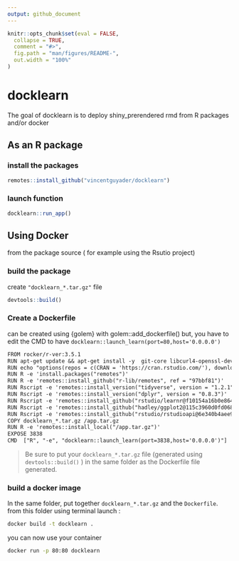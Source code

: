 ```yaml
---
output: github_document
---
```


<!-- README.md is generated from README.Rmd. Please edit that file -->

```r
knitr::opts_chunk$set(eval = FALSE,
  collapse = TRUE,
  comment = "#>",
  fig.path = "man/figures/README-",
  out.width = "100%"
)
```

# docklearn

<!-- badges: start -->
<!-- badges: end -->

The goal of docklearn is to deploy shiny_prerendered rmd from R packages and/or docker

## As an R package

### install the packages

```r
remotes::install_github("vincentguyader/docklearn")
```

### launch function

```r
docklearn::run_app()
```

## Using Docker

from the package source ( for example using the Rsutio project)

### build the package

create `"docklearn_*.tar.gz"` file

```r
devtools::build()
```

### Create a Dockerfile

can be created using {golem} with golem::add_dockerfile() but, you have to edit the CMD to have `docklearn::launch_learn(port=80,host='0.0.0.0')`

```txt

FROM rocker/r-ver:3.5.1
RUN apt-get update && apt-get install -y  git-core libcurl4-openssl-dev libssl-dev libxml2-dev make pandoc pandoc-citeproc
RUN echo "options(repos = c(CRAN = 'https://cran.rstudio.com/'), download.file.method = 'libcurl')" >> /usr/local/lib/R/etc/Rprofile.site
RUN R -e 'install.packages("remotes")'
RUN R -e 'remotes::install_github("r-lib/remotes", ref = "97bbf81")'
RUN Rscript -e 'remotes::install_version("tidyverse", version = "1.2.1")'
RUN Rscript -e 'remotes::install_version("dplyr", version = "0.8.3")'
RUN Rscript -e 'remotes::install_github("rstudio/learnr@f10154a16b0e864d72c230cc765b50f636850c7c")'
RUN Rscript -e 'remotes::install_github("hadley/ggplot2@115c3960d0fd068f1ca4cfe4650c0e0474aabba5")'
RUN Rscript -e 'remotes::install_github("rstudio/rstudioapi@6e340b4aee92a061ac837f6af3d5fb7d445e0e58")'
COPY docklearn_*.tar.gz /app.tar.gz
RUN R -e 'remotes::install_local("/app.tar.gz")'
EXPOSE 3838
CMD  ["R", "-e", "docklearn::launch_learn(port=3838,host='0.0.0.0')"]

```

>Be sure to put your `docklearn_*.tar.gz` file (generated using `devtools::build()` ) in the same folder as the Dockerfile file generated.

### build a docker image

In the same folder, put together `docklearn_*.tar.gz` and the `Dockerfile`.
from this folder using terminal launch :

```bash
docker build -t docklearn .
```

you can now use your container


```bash
docker run -p 80:80 docklearn
```



